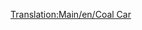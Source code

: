 [[Translation:Main/en/Coal Car]]
{{ru/Железнодорожное ТС|Picture=[[File:en/Coaltruck.png]]
|Имя=Угольная платформа
|НормЦена=£1,375 ($2,750)
|НормМасса=18 / 48 т
|НормЁмкость=30 тонн угля
|МоноЦена=£1,375 ($2,750)
|МоноМасса=18 / 53 т
|МоноЁмкость=35 тонн угля
|МагЦена=£1,375 ($2,750)
|МагМасса=18 / 55 т
|МагЁмкость=37 тонн угля
|Опис=[[Main/ru/Угольная платформа|Угольная платформа]] предназначена для перевозки [[Main/ru/Уголь|угля]]. Доступно в [[Main/en/Климат/Ru#Умеренный|умеренном]] и [[Main/en/Климат/Ru#Субарктический|субарктическом]] климатах.
}}